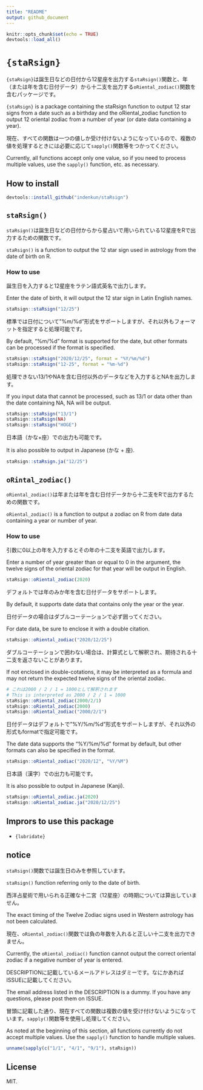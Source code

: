```yaml
---
title: "README"
output: github_document
---
```


```r
knitr::opts_chunk$set(echo = TRUE)
devtools::load_all()
```

# `{staRsign}`

`{staRsign}`は誕生日などの日付から12星座を出力する`staRsign()`関数と、年（または年を含む日付データ）から十二支を出力する`oRiental_zodiac()`関数を含むパッケージです。

`{staRsign}` is a package containing the staRsign function to output 12 star signs from a date such as a birthday and the oRiental_zodiac function to output 12 oriental zodiac from a number of year (or date data containing a year).

現在、すべての関数は一つの値しか受け付けないようになっているので、複数の値を処理するときには必要に応じて`sapply()`関数等をつかってください。

Currently, all functions accept only one value, so if you need to process multiple values, use the `sapply()` function, etc. as necessary.

## How to install

```r
devtools::install_github("indenkun/staRsign")
```
## `staRsign()`

`staRsign()`は誕生日などの日付からから星占いで用いられている12星座をRで出力するための関数です。

`staRsign()` is a function to output the 12 star sign used in astrology from the date of birth on R.

### How to use

誕生日を入力すると12星座をラテン語式英名で出力します。

Enter the date of birth, it will output the 12 star sign in Latin English names.
```r
staRsign::staRsign("12/25")
```

標準では日付について"%m/%d"形式をサポートしますが、それ以外もフォーマットを指定すると処理可能です。

By default, "%m/%d" format is supported for the date, but other formats can be processed if the format is specified.
```r
staRsign::staRsign("2020/12/25", format = "%Y/%m/%d")
staRsign::staRsign("12-25", format = "%m-%d")
```

処理できない13/1やNAを含む日付以外のデータなどを入力するとNAを出力します。

If you input data that cannot be processed, such as 13/1 or data other than the date containing NA, NA will be output.
```r
staRsign::staRsign("13/1")
staRsign::staRsign(NA)
staRsign::staRsign("HOGE")
```

日本語（かな+座）での出力も可能です。

It is also possible to output in Japanese (かな + 座).
```r
staRsign::staRsign.ja("12/25")
```

## `oRintal_zodiac()`

`oRiental_zodiac()`は年または年を含む日付データから十二支をRで出力するための関数です。

`oRiental_zodiac()` is a function to output a zodiac on R from date data containing a year or number of year.

### How to use

引数に0以上の年を入力するとその年の十二支を英語で出力します。

Enter a number of year greater than or equal to 0 in the argument, the twelve signs of the oriental zodiac for that year will be output in English.
```r
staRsign::oRiental_zodiac(2020)
```

デフォルトでは年のみか年を含む日付データをサポートします。

By default, it supports date data that contains only the year or the year.

日付データの場合はダブルコーテーションで必ず囲ってください。

For date data, be sure to enclose it with a double citation.
```r
staRsign::oRiental_zodiac("2020/12/25")
```

ダブルコーテーションで囲わない場合は、計算式として解釈され、期待される十二支を返さないことがあります。

If not enclosed in double-cotations, it may be interpreted as a formula and may not return the expected twelve signs of the oriental zodiac.
```r
# これは2000 / 2 / 1 = 1000として解釈されます 
# This is interpreted as 2000 / 2 / 1 = 1000
staRsign::oRiental_zodiac(2000/2/1)
staRsign::oRiental_zodiac(2000)
staRsign::oRiental_zodiac("2000/2/1")
```

日付データはデフォルトで"%Y/%m/%d"形式をサポートしますが、それ以外の形式もformatで指定可能です。

The date data supports the "%Y/%m/%d" format by default, but other formats can also be specified in the format.
```r
staRsign::oRiental_zodiac("2020/12", "%Y/%M")
```

日本語（漢字）での出力も可能です。

It is also possible to output in Japanese (Kanji).
```r
staRsign::oRiental_zodiac.ja(2020)
staRsign::oRiental_zodiac.ja("2020/12/25")
```


## Imprors to use this package

- `{lubridate}`

## notice

`staRsign()`関数では誕生日のみを参照しています。

`staRsign()` function referring only to the date of birth.

西洋占星術で用いられる正確な十二宮（12星座）の時期については算出していません。

The exact timing of the Twelve Zodiac signs used in Western astrology has not been calculated.

現在、`oRiental_zodiac()`関数では負の年数を入れると正しい十二支を出力できません。

Currently, the `oRiental_zodiac()` function cannot output the correct oriental zodiac if a negative number of year is entered.

DESCRIPTIONに記載しているメールアドレスはダミーです。なにかあればISSUEに記載してください。

The email address listed in the DESCRIPTION is a dummy. If you have any questions, please post them on ISSUE.

冒頭に記載した通り、現在すべての関数は複数の値を受け付けないようになっています。`sapply()`関数等を使用し処理してください。

As noted at the beginning of this section, all functions currently do not accept multiple values.  Use the `sapply()` function to handle multiple values.

```r
unname(sapply(c("1/1", "4/1", "9/1"), staRsign))
```


## License

MIT.
